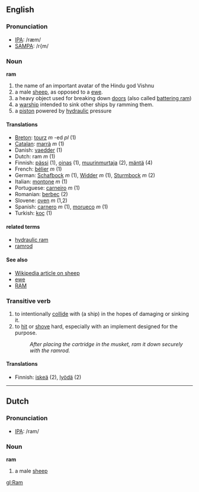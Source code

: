 ==English==
=== Pronunciation ===
*[[w:IPA|IPA]]: /ræm/
*[[w:SAMPA|SAMPA]]: /r{m/

=== Noun ===

'''ram'''
# the name of an important avatar of the Hindu god Vishnu
# a male [[sheep]], as opposed to a [[ewe]].
# a heavy object used for breaking down [[door]]s (also called [[battering ram]])
# a [[warship]] intended to sink other ships by ramming them.
# a [[piston]] powered by [[hydraulic]] pressure

==== Translations ====
*[[Breton]]: [[tourz]] ''m'' -ed ''pl'' (1)
*[[Catalan]]: [[marrà]] ''m'' (1)
*Danish: [[vaedder]] (1)
*Dutch: ram ''m'' (1)
*Finnish: [[pässi]] (1), [[oinas]] (1), [[muurinmurtaja]] (2), [[mäntä]] (4)
*French: [[bélier]] ''m'' (1)
*German: [[Schafbock]] ''m'' (1), [[Widder]] ''m'' (1), [[Sturmbock]] ''m'' (2)
*Italian: [[montone]] ''m'' (1)
*Portuguese: [[carneiro]] ''m'' (1)
*Romanian: [[berbec]] (2)
*Slovene: [[oven]] ''m'' (1,2)
*Spanish: [[carnero]] ''m'' (1), [[morueco]] ''m'' (1)
*Turkish: [[koç]] (1)

====related terms====
*[[hydraulic ram]]
*[[ramrod]]

====See also====

*[[w:sheep|Wikipedia article on sheep]]
*[[ewe]]
*[[RAM]]

=== Transitive verb ===

# to intentionally [[collide]] with (a ship) in the hopes of damaging or sinking it.
# to [[hit]] or [[shove]] hard, especially with an implement designed for the purpose.
#: ''After placing the cartridge in the musket, ram it down securely with the ramrod.''

====Translations====
*Finnish: [[iskeä]] (2), [[lyödä]] (2)

----
==Dutch==
=== Pronunciation ===
*[[w:IPA|IPA]]: /ram/

=== Noun ===

'''ram'''

# a male [[sheep]]

[[gl:Ram]]